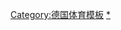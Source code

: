 {{Navbox
|name = 德國足球年度最佳教練
|title = [[德國足球年度最佳教練]]
|titlestyle = background: gold;
|listclass = hlist
|list1 = 
* 2002：{{le|克劳斯·托普穆勒|Klaus Toppmöller|-{zh-hans:托普穆勒;zh-hk:托比慕拿;zh-tw:托普穆勒;}-}}
* 2003：[[菲利斯·馬加夫|-{zh-hans:马加特;zh-hk:馬加夫;zh-tw:馬加特;}-]]
* 2004：[[托馬斯·沙夫|-{zh-hans:沙夫;zh-hk:舒哈夫;zh-tw:沙夫;}-]]
* 2005：[[菲利斯·馬加夫|-{zh-hans:马加特;zh-hk:馬加夫;zh-tw:馬加特;}-]]
* 2006：[[尤尔根·克林斯曼|-{zh-hans:克林斯曼;zh-hk:奇連士文;zh-tw:克林斯曼;}-]]
* 2007：[[阿明·费|-{zh-hans:费;zh-hk:韋希;zh-tw:費;}-]]
* 2008：[[奥特马·希斯菲尔德|-{zh-hans:希斯菲尔德;zh-hk:希斯菲特;zh-tw:希斯菲爾德;}-]]
* 2009：[[菲利斯·馬加夫|-{zh-hans:马加特;zh-hk:馬加夫;zh-tw:馬加特;}-]]
* 2010：[[路易斯·范加尔|-{zh-hans:范加尔;zh-hk:雲高爾;zh-tw:范加爾;}-]]
* 2011：[[尤尔根·克洛普|-{zh-hans:克洛普;zh-hk:高普;zh-tw:克洛普;}-]]
* 2012：[[尤尔根·克洛普|-{zh-hans:克洛普;zh-hk:高普;zh-tw:克洛普;}-]]
* 2013：[[積普·希基斯|-{zh-hans:海因克斯;zh-hk:希基斯;zh-tw:海因克斯;}-]]
* 2014：[[约阿希姆·勒夫|-{zh-hans:勒夫;zh-hk:路維;zh-tw:勒夫;}-]]
* 2015：[[迪特·黑金|-{zh-hans:黑金;zh-hk:赫京;zh-tw:赫金;}-]]
* 2016：[[迪尔克·舒斯特|-{zh-hans:舒斯特;zh-hk:蘇斯達;zh-tw:舒斯特;}-]]
* 2017：[[尤利安·纳格尔斯曼|-{zh-hans:纳格尔斯曼; zh-tw:納格爾斯曼; zh-hk:拿高士文;}-]]
* 2018：[[積普·希基斯|-{zh-hans:海因克斯;zh-hk:希基斯;zh-tw:海因克斯;}-]]
* 2019：[[尤尔根·克洛普|-{zh-hans:克洛普;zh-hk:高普;zh-tw:克洛普;}-]]
* 2020：[[汉斯-迪特·弗利克|-{zh-hans:弗利克;zh-hk:費歷克;zh-hant:弗利克;}-]]
* 2021：[[托马斯·图赫尔|-{zh-hans:图赫尔;zh-hk:杜曹;zh-hant:圖赫爾;}-]]
}}<noinclude>
[[Category:德国体育模板]]
[[Category:德國足球主教練|*]]
</noinclude>